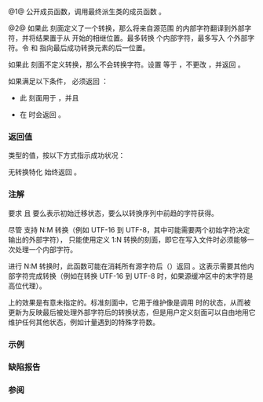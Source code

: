 {{cpp/locale/codecvt/title|out, do_out}}
{{cpp/locale/codecvt/navbar}}
{{dcl begin}}
{{dcl header|locale}}
{{dcl|num=1|1=
public:
result out( StateT&amp; state,
            const InternT* from,
            const InternT* from_end,
            const InternT*&amp; from_next,
            ExternT* to,
            ExternT* to_end,
            ExternT*&amp; to_next ) const;
}}
{{dcl|num=2|1=
protected:
virtual result do_out( StateT&amp; state,
                       const InternT* from,
                       const InternT* from_end,
                       const InternT*&amp; from_next,
                       ExternT* to,
                       ExternT* to_end,
                       ExternT*&amp; to_next ) const;
}}
{{dcl end}}

@1@ 公开成员函数，调用最终派生类的成员函数 {{tt|do_out}}。

@2@ 如果此 {{tt|codecvt}} 刻面定义了一个转换，那么将来自源范围 {{range|from|from_end}} 的内部字符翻译到外部字符，并将结果置于从 {{c|to}} 开始的相继位置。最多转换 {{c|from_end - from}} 个内部字符，最多写入 {{c|to_end - to}} 个外部字符。令 {{c|from_next}} 和 {{c|to_next}} 指向最后成功转换元素的后一位置。

如果此 {{tt|codecvt}} 刻面不定义转换，那么不会转换字符。设置 {{c|to_next}} 等于 {{c|to}}，不更改 {{c|state}}，并返回 {{lc|std::codecvt_base::noconv}}。

如果满足以下条件，{{c|do_out(state, from, from + 1, from_next, to, to_end, to_next)}} 必须返回 {{tt|ok}}：
* 此 {{tt|codecvt}} 刻面用于 {{ltt|cpp/io/basic_filebuf}}，并且
* {{c|do_out(state, from, from_end, from_next, to, to_end, to_next)}} 在 {{c|1=from != from_end}} 时会返回 {{tt|ok}}。

===返回值===
{{lc|std::codecvt_base::result}} 类型的值，按以下方式指示成功状况：
{{dsc begin}}
{{dsc|{{tt|ok}}|转换完成}}
{{dsc|{{tt|partial}}|输出缓冲区的中空间不足，或源缓冲的未期待结尾}}
{{dsc|{{tt|error}}|遇到无法转换的字符}}
{{dsc|{{tt|noconv}}|此刻面不会转换，不写入输出}}
{{dsc end}}

无转换特化 {{c|std::codecvt&lt;char, char, std::mbstate_t&gt;}} 始终返回 {{lc|std::codecvt_base::noconv}}。

===注解===
要求 {{c|1=from &lt;= from_end &amp;&amp; to &lt;= to_end}} 且 {{c|state}} 要么表示初始迁移状态，要么以转换序列中前趋的字符获得。

尽管 {{tt|codecvt}} 支持 N:M 转换（例如 UTF-16 到 UTF-8，其中可能需要两个初始字符决定输出的外部字符）， {{lc|std::basic_filebuf}} 只能使用定义 1:N {{tt|codecvt}} 转换的刻面，即它在写入文件时必须能够一次处理一个内部字符。

进行 N:M 转换时，此函数可能在消耗所有源字符后（{{c|1=from_next == from_end}}）返回 {{lc|std::codecvt_base::partial}}。这表示需要其他内部字符完成转换（例如在转换 UTF-16 到 UTF-8 时，如果源缓冲区中的末字符是高位代理）。

{{c|state}} 上的效果是有意未指定的。标准刻面中，它用于维护像是调用 {{lc|std::wcsrtombs}} 时的状态，从而被更新为反映最后被处理外部字符后的转换状态，但是用户定义刻面可以自由地用它维护任何其他状态，例如计量遇到的特殊字符数。

===示例===
{{example
|code=
#include &lt;iostream&gt;
#include &lt;locale&gt;
#include &lt;string&gt;

int main()
{
    std::locale::global(std::locale("en_US.utf8"));
    auto&amp; f = std::use_facet&lt;std::codecvt&lt;wchar_t, char, std::mbstate_t&gt;&gt;(std::locale());
    std::wstring internal = L"z\u00df\u6c34\U0001f34c"; // L"zß水🍌"
    
    // 注意 wstring_convert 能做下列内容
    std::mbstate_t mb{}; // 初始迁移状态
    std::string external(internal.size() * f.max_length(), '\0'); 
    const wchar_t* from_next;
    char* to_next;
    f.out(mb, &amp;internal[0], &amp;internal[internal.size()], from_next,
              &amp;external[0], &amp;external[external.size()], to_next);
    // 为简洁起见跳过错误检查
    external.resize(to_next - &amp;external[0]);
    
    std::cout &lt;&lt; "在窄多字节编码下的字符串：" &lt;&lt; external &lt;&lt; '\n';
}
|output=
在窄多字节编码下的字符串：zß水🍌
}}

===缺陷报告===
{{dr list begin}}
{{dr list item|wg=lwg|dr=76|std=C++98|before=不明确转换是否需要支持每次转换单个内部字符|after=只有用于 {{ltt|cpp/io/basic_filebuf}} 时才需要}}
{{dr list end}}

===参阅===
{{dsc begin}}
{{dsc inc|cpp/io/basic_filebuf/dsc overflow}}
{{dsc inc|cpp/locale/wstring_convert/dsc to_bytes}}
{{dsc inc|cpp/string/multibyte/dsc wcsrtombs}}
{{dsc inc|cpp/locale/codecvt/dsc do_in}}
{{dsc end}}

{{langlinks|de|en|es|fr|it|ja|pt|ru}}